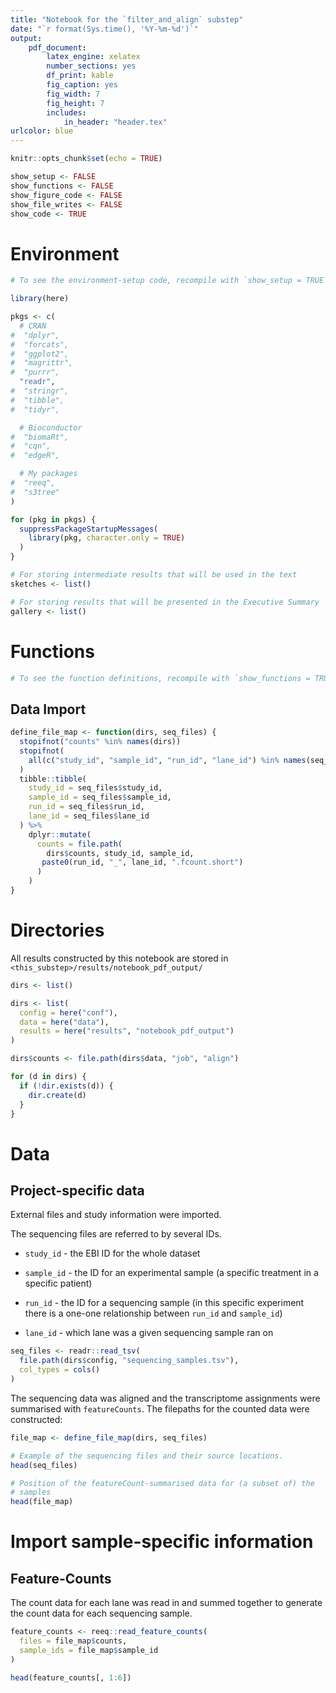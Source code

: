 ```yaml
---
title: "Notebook for the `filter_and_align` substep"
date: "`r format(Sys.time(), '%Y-%m-%d')`"
output:
    pdf_document:
        latex_engine: xelatex
        number_sections: yes
        df_print: kable
        fig_caption: yes
        fig_width: 7
        fig_height: 7
        includes:
            in_header: "header.tex"
urlcolor: blue
---
```


```r
knitr::opts_chunk$set(echo = TRUE)

show_setup <- FALSE
show_functions <- FALSE
show_figure_code <- FALSE
show_file_writes <- FALSE
show_code <- TRUE
```

# Environment

```r
# To see the environment-setup code, recompile with `show_setup = TRUE`
```

```r
library(here)
```

```r
pkgs <- c(
  # CRAN
#  "dplyr",
#  "forcats",
#  "ggplot2",
#  "magrittr",
#  "purrr",
  "readr",
#  "stringr",
#  "tibble",
#  "tidyr",

  # Bioconductor
#  "biomaRt",
#  "cqn",
#  "edgeR",

  # My packages
#  "reeq",
#  "s3tree"
)

for (pkg in pkgs) {
  suppressPackageStartupMessages(
    library(pkg, character.only = TRUE)
  )
}
```

```r
# For storing intermediate results that will be used in the text
sketches <- list()

# For storing results that will be presented in the Executive Summary
gallery <- list()
```

# Functions

```r
# To see the function definitions, recompile with `show_functions = TRUE`
```

## Data Import

```r
define_file_map <- function(dirs, seq_files) {
  stopifnot("counts" %in% names(dirs))
  stopifnot(
    all(c("study_id", "sample_id", "run_id", "lane_id") %in% names(seq_files))
  )
  tibble::tibble(
    study_id = seq_files$study_id,
    sample_id = seq_files$sample_id,
    run_id = seq_files$run_id,
    lane_id = seq_files$lane_id
  ) %>%
    dplyr::mutate(
      counts = file.path(
        dirs$counts, study_id, sample_id,
       paste0(run_id, "_", lane_id, ".fcount.short")
      )
    )
}
```

# Directories

All results constructed by this notebook are stored in
`<this_substep>/results/notebook_pdf_output/`

```r
dirs <- list()
```

```r
dirs <- list(
  config = here("conf"),
  data = here("data"),
  results = here("results", "notebook_pdf_output")
)

dirs$counts <- file.path(dirs$data, "job", "align")
```

```r
for (d in dirs) {
  if (!dir.exists(d)) {
    dir.create(d)
  }
}
```

# Data

## Project-specific data

External files and study information were imported.

The sequencing files are referred to by several IDs.

- `study_id` - the EBI ID for the whole dataset

- `sample_id` - the ID for an experimental sample (a specific treatment in a
specific patient)

- `run_id` - the ID for a sequencing sample (in this specific experiment there
is a one-one relationship between `run_id` and `sample_id`)

- `lane_id` - which lane was a given sequencing sample ran on

```r
seq_files <- readr::read_tsv(
  file.path(dirs$config, "sequencing_samples.tsv"),
  col_types = cols()
)
```

The sequencing data was aligned and the transcriptome assignments were
summarised with `featureCounts`. The filepaths for the counted data were
constructed:

```r
file_map <- define_file_map(dirs, seq_files)
```

\blandscape
```r
# Example of the sequencing files and their source locations.
head(seq_files)
```

```r
# Position of the featureCount-summarised data for (a subset of) the
# samples
head(file_map)
```
\elandscape

<!-- ====================================================================== -->

# Import sample-specific information

<!-- ====================================================================== -->

## Feature-Counts

The count data for each lane was read in and summed together to generate the
count data for each sequencing sample.

```r
feature_counts <- reeq::read_feature_counts(
  files = file_map$counts,
  sample_ids = file_map$sample_id
)
```

```r
head(feature_counts[, 1:6])
```
